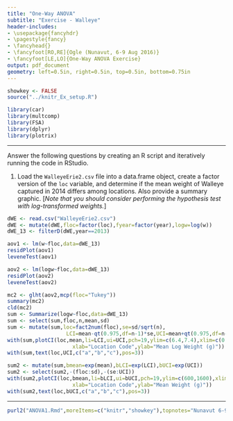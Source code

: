 ```yaml
---
title: "One-Way ANOVA"
subtitle: "Exercise - Walleye"
header-includes:
- \usepackage{fancyhdr}
- \pagestyle{fancy}
- \fancyhead{}
- \fancyfoot[RO,RE]{Ogle (Nunavut, 6-9 Aug 2016)}
- \fancyfoot[LE,LO]{One-Way ANOVA Exercise}
output: pdf_document
geometry: left=0.5in, right=0.5in, top=0.5in, bottom=0.75in
---
```


```r
showkey <- FALSE
source("../knitr_Ex_setup.R")
```
```r
library(car)
library(multcomp)
library(FSA)
library(dplyr)
library(plotrix)
```

----

Answer the following questions by creating an R script and iteratively running the code in RStudio.

1. Load the `WalleyeErie2.csv` file into a data.frame object, create a factor version of the `loc` variable, and determine if the mean weight of Walleye captured in 2014 differs among locations.  Also provide a summary graphic.  [*Note that you should consider performing the hypothesis test with log-transformed weights.*]
```r
dWE <- read.csv("WalleyeErie2.csv")
dWE <- mutate(dWE,floc=factor(loc),fyear=factor(year),logw=log(w))
dWE_13 <- filterD(dWE,year==2013)
```
```r
aov1 <- lm(w~floc,data=dWE_13)
residPlot(aov1)
leveneTest(aov1)
```
```r
aov2 <- lm(logw~floc,data=dWE_13)
residPlot(aov2)
leveneTest(aov2)
```
```r
mc2 <- glht(aov2,mcp(floc="Tukey"))
summary(mc2)
cld(mc2)
sum <- Summarize(logw~floc,data=dWE_13)
sum <- select(sum,floc,n,mean,sd)
sum <- mutate(sum,loc=fact2num(floc),se=sd/sqrt(n),
                   LCI=mean-qt(0.975,df=n-1)*se,UCI=mean+qt(0.975,df=n-1)*se)
with(sum,plotCI(loc,mean,li=LCI,ui=UCI,pch=19,ylim=c(6.4,7.4),xlim=c(0.8,3.2),
                     xlab="Location Code",ylab="Mean Log Weight (g)"))
with(sum,text(loc,UCI,c("a","b","c"),pos=3))
```
```r
sum2 <- mutate(sum,bmean=exp(mean),bLCI=exp(LCI),bUCI=exp(UCI))
sum2 <- select(sum2,-(floc:sd),-(se:UCI))
with(sum2,plotCI(loc,bmean,li=bLCI,ui=bUCI,pch=19,ylim=c(600,1600),xlim=c(0.8,3.2),
                     xlab="Location Code",ylab="Mean Weight (g)"))
with(sum2,text(loc,bUCI,c("a","b","c"),pos=3))
```

----

```r
purl2("ANOVA1.Rmd",moreItems=c("knitr","showkey"),topnotes="Nunavut 6-9-Aug-16")
```
